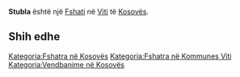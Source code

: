 {{Fshat në Kosovës
 | Emri                = Stubla
 | EmriAlt                = Gorna Stubla,Stubell e Eperme,Stubella e Eperme,Stubella e Epërme,Stubla,Stublla e Eperme,Stublla e Epërme,Stubëll e Epërme,Горња Стубла,Стубла
 | Emri (Rasa dhanore) = 
 | Figura              = 
 | Shteti              = Kosovës
 | Komuna              = Viti
 | Kodi postar         = 
 | Sipërfaqja          = 

 | Popullsia           = 

 | Regj. i popullsisë  = 
 | Dend. e popullsisë  = 
 | Faqja zyrtare       = 
 <!--- Koordinatat ----> 
 | Gjerësia            = 42.3225
 | Gjatësia            = 21.46389
 | Lartësia            = 
}}
'''Stubla''' është një [[Fshati]] në [[Viti]] të [[Kosovës]].

<!-- == Gjeografia == -->
<!-- == Historia == -->
<!-- == Demografia == -->
== Shih edhe ==
{{Komuna Viti}}
{{Kosovo-Administrata-Cung}}

[[Kategoria:Fshatra në Kosovës]]
[[Kategoria:Fshatra në Kommunes Viti]]
[[Kategoria:Vendbanime në Kosovës]]
